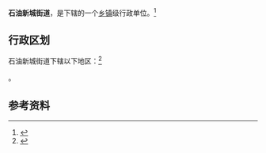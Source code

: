 {{中国乡级行政区|65/22/01/005/000}}

'''石油新城街道'''，是{{PRC admin/fullname|65/22/01/005/000|3}}下辖的一个[[乡镇|乡镇]]级行政单位。<ref>{{PRC admin/ref sgc|{{PRC admin/parent|65/22/01/005/000}}}}</ref>

== 行政区划 ==

石油新城街道下辖以下地区：<ref>{{PRC admin/ref sgc|65/22/01/005/000}}</ref>

{{PRC admin/children|65/22/01/005/000}}。

== 参考资料 ==

{{reflist}}

{{PRC admin/navcat|65/22/01/005/000}}
{{新疆行政区划小作品}}